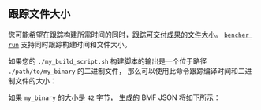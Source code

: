 
## 跟踪文件大小

您可能希望在跟踪构建所需时间的同时，[跟踪可交付成果的文件大小][track file size]。
<code><a href="/zh/docs/explanation/bencher-run/">bencher run</a></code>
支持同时跟踪构建时间和文件大小。

如果您的 `./my_build_script.sh` 构建脚本的输出是一个位于路径 `./path/to/my_binary` 的二进制文件，
那么可以使用此命令跟踪编译时间和二进制文件的大小：

<FileSize />

如果 `my_binary` 的大小是 `42` 字节，
生成的 BMF JSON 将如下所示：

<FileSizeJson />

[track file size]: /zh/docs/how-to/track-file-size/